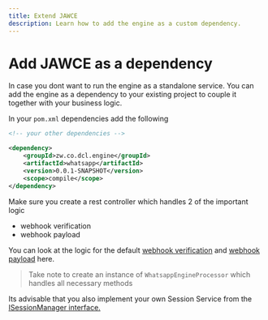 ```yaml
---
title: Extend JAWCE
description: Learn how to add the engine as a custom dependency.
---
```


# Add JAWCE as a dependency
In case you dont want to run the engine as a standalone service. You can add the engine as a dependency to your existing project to couple it together with your business logic.


In your `pom.xml` dependencies add the following

```xml
<!-- your other dependencies -->

<dependency>
    <groupId>zw.co.dcl.engine</groupId>
    <artifactId>whatsapp</artifactId>
    <version>0.0.1-SNAPSHOT</version>
    <scope>compile</scope>
</dependency>
```

Make sure you create a rest controller which handles 2 of the important logic
- webhook verification
- webhook payload


You can look at the logic for the default [webhook verification](https://github.com/DonnC/jawce/blob/2882dbd73a29657cc33785f95171070ad4e4f90f/src/main/java/zw/co/dcl/engine/whatsapp/controller/WebhookController.java#L21)
and [webhook payload](https://github.com/DonnC/jawce/blob/2882dbd73a29657cc33785f95171070ad4e4f90f/src/main/java/zw/co/dcl/engine/whatsapp/controller/WebhookController.java#L30) here.


> Take note to create an instance of `WhatsappEngineProcessor` which handles all necessary methods

Its advisable that you also implement your own Session Service from the [ISessionManager  interface.](https://github.com/DonnC/jawce/blob/main/src/main/java/zw/co/dcl/engine/whatsapp/service/iface/ISessionManager.java)